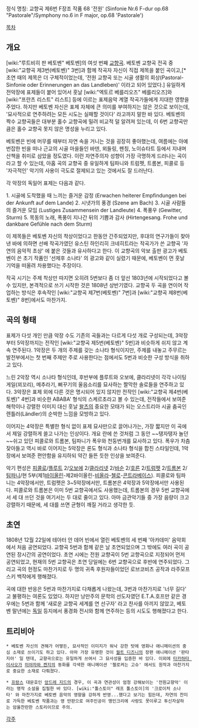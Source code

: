 정식 명칭: 교향곡 제6번 F장조 작품 68 '전원'
(Sinfonie Nr.6 F-dur op.68 "Pastorale"/Symphony no.6 in F major, op.68 'Pastorale')

[[목차]]

== 개요 ==
[wiki:"루트비히 판 베토벤" 베토벤]의 여섯 번째 [[교향곡]]. 베토벤 교향곡 전곡 중 [wiki:"교향곡 제3번(베토벤)" 3번]과 함께 작곡자 자신이 직접 제목을 붙인 곡이고,[* 초연 때의 제목은 더 구체적이었는데, '전원 교향곡 또는 시골 생활의 회상(Pastoral-Sinfonie oder Erinnerungen an das Landleben)' 이라고 되어 있었다.] 유일하게 전악장에 표제들이 붙어 있어서 훗날 [wiki:"엑토르 베를리오즈" 베를리오즈]와 [wiki:"프란츠 리스트" 리스트] 등에 이르는 표제음악 계열 작곡가들에게 지대한 영향을 주었다. 하지만 베토벤 자신은 표제 자체에 큰 의미를 부여하지는 않은 것으로 보이는데, '묘사적으로 연주하려는 모든 시도는 실패할 것이다' 라고까지 말한 바 있다. 베토벤의 짝수 교향곡들은 대부분 홀수 교향곡에 밀려 비교적 덜 알려져 있는데, 이 6번 교향곡만큼은 홀수 교향곡 못지 않은 명성을 누리고 있다.

베토벤은 빈에 머무를 때부터 자연 속을 거니는 것을 굉장히 좋아했는데, 여름에는 아예 번잡한 빈을 떠나 근교의 시골 마을들인 바덴, 뫼들링, 펜칭, 노이슈타트 등에서 지내며 산책을 취미로 삼았을 정도였다. 이런 자연주의자 성향이 가장 극명하게 드러나는 곡이라고 할 수 있는데, 아홉 곡의 교향곡 중 유일하게 팀파니와 트럼펫, 트롬본, 피콜로 등 '자극적인' 악기의 사용이 극도로 절제되고 있는 것에서도 잘 드러난다.

각 악장의 독일어 표제는 다음과 같다.

1. 시골에 도착했을 때 느끼는 즐거운 감정 (Erwachen heiterer Empfindungen bei der Ankunft auf dem Lande)
2. 시냇가의 풍경 (Szene am Bach)
3. 시골 사람들의 즐거운 모임 (Lustiges Zusammensein der Landleute)
4. 폭풍우 (Gewitter, Sturm)
5. 목동의 노래, 폭풍이 지나간 뒤의 기쁨과 감사 (Hirtengesang. Frohe und dankbare Gefühle nach dem Sturm)

이 제목들은 베토벤 자신의 착상이었다고 한동안 간주되었지만, 후대의 연구가들이 찾아낸 바에 의하면 선배 작곡가였던 유스틴 하인리히 크네히트라는 작곡가가 쓴 교향곡 '자연의 음악적 초상' 에 붙은 것들과 유사하다고 한다. 이 교향곡의 악보 출판 광고가 베토벤이 쓴 초기 작품인 '선제후 소나타' 의 광고와 같이 실렸기 때문에, 베토벤이 먼 훗날 기억을 떠올려 차용했다는 주장이다.

작곡 시기는 주제 착상만 따지면 오히려 5번보다 좀 더 앞선 1803년에 시작되었다고 볼 수 있지만, 본격적으로 쓰기 시작한 것은 1808년 상반기였다. 교향곡 두 곡을 연이어 작업하는 방식은 후속작인 [wiki:"교향곡 제7번(베토벤)" 7번]과 [wiki:"교향곡 제8번(베토벤)" 8번]에서도 마찬가지.

== 곡의 형태 ==
표제가 다섯 개인 만큼 악장 수도 기존의 곡들과는 다르게 다섯 개로 구성되는데, 3악장부터 5악장까지는 전작인 [wiki:"교향곡 제5번(베토벤)" 5번]과 비슷하게 쉬지 않고 계속 연주된다. 1악장은 두 개의 주제를 갖는 소나타 형식이지만, 주제를 내놓고 주무르는 발전부에서는 첫 번째 주제만 주로 사용한다는 점에서도 5번과 비슷한 구성 방식을 취하고 있다.

느린 2악장 역시 소나타 형식인데, 후반부에 플루트와 오보에, 클라리넷이 각각 나이팅게일(꾀꼬리), 메추라기, 뻐꾸기의 울음소리를 묘사하는 짤막한 솔로들을 연주하고 있다. 3악장은 표제 외에 다른 것은 명시되어 있지 않지만 전작인 [wiki:"교향곡 제4번(베토벤)" 4번]과 비슷한 ABABA' 형식의 스케르초라고 볼 수 있는데, 전작들에서 보여준 해학이나 강렬한 이미지 대신 훗날 [[왈츠]]의 중요한 모태가 되는 오스트리아 시골 춤곡인 렌틀러(Ländler)의 순박한 느낌을 모방하고 있다.

이어지는 4악장은 특별한 형식 없이 표제 묘사만으로 끌어나가는, 가장 짧지만 이 곡에서 제일 강렬하게 쓸고 나가는 인상이다. 개요 란에 쓴 것처럼 그 동안 ~~탱자탱자 놀던~~쉬고 있던 피콜로와 트롬본, 팀파니가 폭우와 천둥번개를 묘사하고 있다. 폭우가 차츰 잦아들고 역시 바로 이어지는 5악장은 론도 형식과 소나타 형식을 합친 스타일인데, 1악장에서 보여준 편안함을 유지하되 약간 들뜬 듯한 인상을 보여준다.

악기 편성은 [[피콜로]]/[[플루트]] 2/[[오보에]] 2/[[클라리넷]] 2/[[바순]] 2/[[호른]] 2/[[트럼펫]] 2/[[트롬본]] 2/[[팀파니]]/현 5부(제1[[바이올린]]-제2바이올린-[[비올라]]-[[첼로]]-[[콘트라베이스]]). 피콜로와 팀파니는 4악장에서만, 트럼펫은 3~5악장에서만, 트롬본은 4악장과 5악장에서만 사용된다. 피콜로와 트롬본은 이미 5번 교향곡에서도 사용했는데, 트롬본의 경우 5번 교향곡에서 세 대 쓰던 것을 여기서는 두 대로 줄이고 있다. 아마 금관악기들 중 가장 음량이 크고 강렬하기 때문에, 세 대를 쓰면 균형이 깨질 거라고 생각한 듯.

== 초연 ==
1808년 12월 22일에 테아터 안 데어 빈에서 열린 베토벤의 세 번째 '아카데미' 음악회에서 처음 공연되었다. 교향곡 5번과 함께 같은 날 초연되었으며 그 밖에도 여러 곡이 공연된 장시간의 공연이었다. 초연 시에는 전원 교향곡이 5번 교향곡으로 지정되어 먼저 공연되었고, 현재의 5번 교향곡은 초연 당일에는 6번 교향곡으로 후반에 연주되었다. 그리고 곡의 헌정도 마찬가지로 두 명의 귀족 후원자들이었던 로브코비츠 공작과 라주모프스키 백작에게 행해졌다.

곡에 대한 반응은 5번과 마찬가지로 다채롭게 나왔는데, 3번과 마찬가지로 '너무 길다' 고 불평하는 여론도 있었다. 하지만 낭만주의 문학의 선도자였던 E.T.A.호프만 같은 경우에는 5번과 함께 '새로운 교향곡 세계를 연 선구자' 라고 찬사를 아끼지 않았고, 베토벤 말년에는 [[독일]] 등지에서 풍경화 전시와 함께 연주하는 등의 시도도 행해졌다고 한다.

== 트리비아 ==
 * 베토벤 자신의 견해가 어떻든, 묘사적인 이미지가 워낙 강한 탓에 영화나 애니메이션의 중심 소재로 쓰이기도 하고 있다. 아마 가장 유명한 것이 [[월트 디즈니]]의 장편 애니메이션 '판타지아' 일 텐데, 교향곡으로는 유일하게 쓰여서 그 묘사성을 입증한 바 있다. 이외에 [[타카하타 이사오]]가 [[미야자와 켄지]]의 동화를 각색한 애니메이션 '첼로켜는 고슈' 에서도 원작과 마찬가지로 중요한 소재로 다뤄졌다.

 * [[프랑스]] 대문호인 [[앙드레 지드]]의 경우, 이 곡과 연관성이 엄청 강해보이는 '전원교향악' 이라는 명작 소설을 집필한 바 있다. [wiki:"톨스토이" 레프 톨스토이]의 '크로이처 소나타' 와 마찬가지로 베토벤 음악의 영향을 강하게 반영...했다고 보기는 힘든데, 자연의 찬미로 가득한 베토벤 작품과는 영 딴판으로 여주인공이 맹인크리에 사랑도 못이루고 투신자살하는 암울찬란한 스토리이므로 주의.

[[각주]]
